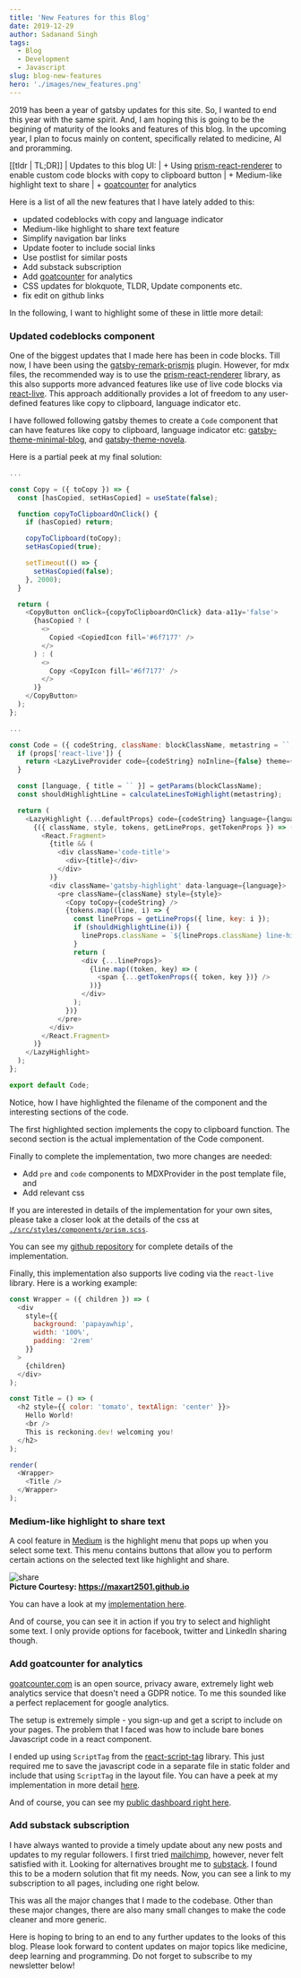 ```yaml
---
title: 'New Features for this Blog'
date: 2019-12-29
author: Sadanand Singh
tags:
  - Blog
  - Development
  - Javascript
slug: blog-new-features
hero: './images/new_features.png'
---
```


2019 has been a year of gatsby updates for this site. So, I wanted to end this year with the same
spirit. And, I am hoping this is going to be the begining of maturity of the looks and features of this
blog. In the upcoming year, I plan to focus mainly on content, specifically related to medicine, AI
and proramming.

[[tldr | TL;DR]]
| Updates to this blog UI:
| + Using [prism-react-renderer](https://github.com/FormidableLabs/prism-react-renderer) to enable custom code blocks with copy to clipboard button
| + Medium-like highlight text to share
| + [goatcounter](https://www.goatcounter.com/) for analytics

Here is a list of all the new features that I have lately added to this:

- updated codeblocks with copy and language indicator
- Medium-like highlight to share text feature
- Simplify navigation bar links
- Update footer to include social links
- Use postlist for similar posts
- Add substack subscription
- Add [goatcounter](https://www.goatcounter.com/) for analytics
- CSS updates for blokquote, TLDR, Update components etc.
- fix edit on github links

In the following, I want to highlight some of these in little more detail:

### Updated codeblocks component

One of the biggest updates that I made here has been in code blocks. Till now, I have been using
the [gatsby-remark-prismjs](https://github.com/gatsbyjs/gatsby/tree/master/packages/gatsby-remark-prismjs)
plugin. However, for mdx files, the recommended way is to use the
[prism-react-renderer](https://github.com/FormidableLabs/prism-react-renderer) library, as this
also supports more advanced features like use of live code blocks via
[react-live](https://github.com/FormidableLabs/react-live). This approach additionally provides a
lot of freedom to any user-defined features like copy to clipboard, language indicator etc.

I have followed following gatsby themes to create a `Code` component that can have features like
copy to clipboard, language indicator etc:
[gatsby-theme-minimal-blog](https://www.gatsbyjs.org/packages/@lekoarts/gatsby-theme-minimal-blog/),
and [gatsby-theme-novela](https://github.com/narative/gatsby-theme-novela).

Here is a partial peek at my final solution:

```js:title=./src/components/Code.js {17-30,42-72}
...

const Copy = ({ toCopy }) => {
  const [hasCopied, setHasCopied] = useState(false);

  function copyToClipboardOnClick() {
    if (hasCopied) return;

    copyToClipboard(toCopy);
    setHasCopied(true);

    setTimeout(() => {
      setHasCopied(false);
    }, 2000);
  }

  return (
    <CopyButton onClick={copyToClipboardOnClick} data-a11y='false'>
      {hasCopied ? (
        <>
          Copied <CopiedIcon fill='#6f7177' />
        </>
      ) : (
        <>
          Copy <CopyIcon fill='#6f7177' />
        </>
      )}
    </CopyButton>
  );
};

...

const Code = ({ codeString, className: blockClassName, metastring = ``, ...props }) => {
  if (props['react-live']) {
    return <LazyLiveProvider code={codeString} noInline={false} theme={theme} />;
  }

  const [language, { title = `` }] = getParams(blockClassName);
  const shouldHighlightLine = calculateLinesToHighlight(metastring);

  return (
    <LazyHighlight {...defaultProps} code={codeString} language={language} theme={theme}>
      {({ className, style, tokens, getLineProps, getTokenProps }) => (
        <React.Fragment>
          {title && (
            <div className='code-title'>
              <div>{title}</div>
            </div>
          )}
          <div className='gatsby-highlight' data-language={language}>
            <pre className={className} style={style}>
              <Copy toCopy={codeString} />
              {tokens.map((line, i) => {
                const lineProps = getLineProps({ line, key: i });
                if (shouldHighlightLine(i)) {
                  lineProps.className = `${lineProps.className} line-highlight`;
                }
                return (
                  <div {...lineProps}>
                    {line.map((token, key) => (
                      <span {...getTokenProps({ token, key })} />
                    ))}
                  </div>
                );
              })}
            </pre>
          </div>
        </React.Fragment>
      )}
    </LazyHighlight>
  );
};

export default Code;
```

Notice, how I have highlighted the filename of the component and the interesting sections of the
code.

The first highlighted section implements the copy to clipboard function. The second section is the
actual implementation of the Code component.

Finally to complete the implementation, two more changes are needed:

- Add `pre` and `code` components to MDXProvider in the post template file, and
- Add relevant css

If you are interested in details of the implementation for your own sites, please take a closer
look at the details of the css at [`./src/styles/components/prism.scss`](https://github.com/sadanand-singh/reckoning.dev/blob/master/src/styles/components/prism.scss).

You can see my [github repository](https://github.com/sadanand-singh/reckoning.dev) for complete
details of the implementation.

Finally, this implementation also supports live coding via the `react-live` library. Here is a
working example:

```js live
const Wrapper = ({ children }) => (
  <div
    style={{
      background: 'papayawhip',
      width: '100%',
      padding: '2rem'
    }}
  >
    {children}
  </div>
);

const Title = () => (
  <h2 style={{ color: 'tomato', textAlign: 'center' }}>
    Hello World!
    <br />
    This is reckoning.dev! welcoming you!
  </h2>
);

render(
  <Wrapper>
    <Title />
  </Wrapper>
);
```

### Medium-like highlight to share text

A cool feature in [Medium](https://medium.com/) is the highlight menu that pops up when you select some
text. This menu contains buttons that allow you to perform certain actions on the selected text
like highlight and share.

<div className='Image__Container'>
<div className="Image__Small">
  <img src="https://res.cloudinary.com/sadanandsingh/image/upload/v1579064368/medium-share_ancyk2.gif" alt="share" />
  <figcaption>
    <strong>
      Picture Courtesy:
      <a href='https://maxart2501.github.io/share-this/' target='_blank'>
        https://maxart2501.github.io
      </a>
    </strong>
  </figcaption>
</div>
</div>


You can have a look at my [implementation here](https://github.com/sadanand-singh/reckoning.dev/blob/master/src/components/HighlightShare/HighlightShare.js).

And of course, you can see it in action if you try to select and highlight some text. I only
provide options for facebook, twitter and LinkedIn sharing though.

### Add goatcounter for analytics

[goatcounter.com](https://www.goatcounter.com/) is an open source, privacy aware, extremely light
web analytics service that doesn't need a GDPR notice. To me this sounded like a perfect replacement
for google analytics.

The setup is extremely simple - you sign-up and get a script to include on your pages. The problem
that I faced was how to include bare bones Javascript code in a react component.

I ended up using `ScriptTag` from the [react-script-tag](https://www.npmjs.com/package/react-script-tag)
library. This just required me to save the javascript code in a separate file in static folder
and include that using `ScriptTag` in the layout file. You can have a peek at my implementation in
more detail [here](https://github.com/sadanand-singh/reckoning.dev/blob/master/src/layout/index.js).

And of course, you can see my [public dashboard right here](https://reckoningdev.goatcounter.com/).

### Add substack subscription

I have always wanted to provide a timely update about any new posts and updates to my regular
followers. I first tried [mailchimp](https://mailchimp.com/), however, never felt satisfied with it.
Looking for alternatives brought me to [substack](https://substack.com/). I found this to be
a modern solution that fit my needs. Now, you can see a link to my subscription to all pages,
including one right below.

This was all the major changes that I made to the codebase. Other than these major changes, there
are also many small changes to make the code cleaner and more generic.

Here is hoping to bring to an end to any further updates to the looks of this blog. Please look
forward to content updates on major topics like medicine, deep learning and programming. Do not
forget to subscribe to my newsletter below!
